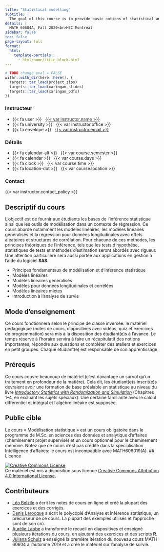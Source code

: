 ```yaml
---
title: "Statistical modelling"
subtitle: |
  The goal of this course is to provide basic notions of statistical analysis and inference as well as advanced statistical methods. In addition to the theoretical concepts, this course will focus on the practical applications of these methods.
details: |
  MATH 60604A, Fall 2020<br>HEC Montréal
sidebar: false
toc: false
page-layout: full
format:
  html:
    template-partials:
      - html/home/title-block.html
---
```


```r
# TODO change eval = FALSE
withr::with_dir(here::here(), {
  targets::tar_load(project_zips)
  targets::tar_load(xaringan_slides)
  targets::tar_load(xaringan_pdfs)
})
```

::: {.home}

::: {.grid .course-details}

::: {.g-col-4}
### Instructeur

- {{< fa user >}} &nbsp; [{{< var instructor.name >}}]({{< var instructor.url >}})
- {{< fa university >}} &nbsp; {{< var instructor.office >}}
- {{< fa envelope >}} &nbsp; <a href="mailto:{{< var instructor.email >}}">{{< var instructor.email >}}</a>
:::

::: {.g-col-4}
### Détails
- {{< fa calendar-alt >}} &nbsp; {{< var course.semester >}}
- {{< fa calendar >}} &nbsp; {{< var course.days >}}
- {{< fa clock >}} &nbsp; {{< var course.time >}}
- {{< fa location-dot >}} &nbsp; {{< var course.location >}}
:::

::: {.g-col-4 .contact-policy}
### Contact

{{< var instructor.contact_policy >}}
:::

:::

:::

## Descriptif du cours

L’objectif est de fournir aux étudiants les bases de l’inférence statistique ainsi que les outils de modélisation dans un contexte de régression. Ce cours aborde notamment les modèles linéaires, les modèles linéaires généralisés et la régression pour données longitudinales avec effets aléatoires et structures de corrélation. Pour chacune de ces méthodes, les principes théoriques de l’inférence, tels que les tests d’hypothèse, statistiques de tests et méthodes d’estimation seront abordés avec rigueur. Une attention particulière sera aussi portée aux applications en gestion à l’aide du logiciel **SAS**.


- Principes fondamentaux de modélisation et d'inférence statistique
- Modèles linéaires
- Modèles linéaires généralisés
- Modèles pour données longitudinales et corrélées
- Modèles linéaires mixtes
- Introduction à l'analyse de survie


## Mode d'enseignement

Ce cours fonctionnera selon le principe de classe inversée: le matériel pédagogique (notes de cours, diapositives avec vidéos, quiz et exercices de programmation) sera mis à la disposition des étudiant(e)s à l'avance. Le temps réservé à l'horaire servira à faire un récapitulatif des notions importantes, répondre aux questions et compléter des ateliers et exercices en petit groupes.
Chaque étudiant(e) est responsable de son apprentissage.


## Prérequis

Ce cours couvre beaucoup de matériel (c'est davantage un survol qu'un traitement en profondeur de la matière). Cela dit, les étudiant(e)s inscrit(e)s devraient avoir une formation de base préalable en statistique au niveau du livre [_Introductory Statistics with Randomization and Simulation_](https://www.openintro.org/book/isrs/) (Chapitres 1--4, en excluant les sujets spéciaux). Une certaine familiarité avec le calcul différentiel et intégral et l'algèbre linéaire est supposée. 

## Public cible

Le cours « Modélisation statistique » est un cours obligatoire dans le programme de M.Sc. en sciences des données et analytique d'affaires (cheminement projet supervisé) et un cours optionnel pour le cheminement mémoire. Notez que ce cours n'est pas crédité dans la spécialisation Intelligence d'affaires: le cours est incompatible avec MATH606019(A).
## Licence

<a rel="license" href="http://creativecommons.org/licenses/by/4.0/"><img alt="Creative Commons License" style="border-width:0" src="https://i.creativecommons.org/l/by/4.0/88x31.png" /></a><br />Ce matériel est mis à disposition sous licence <a rel="license" href="http://creativecommons.org/licenses/by/4.0/">Creative Commons Attribution 4.0 International License</a>.


## Contributeurs

- [Léo Belzile](https://www.hec.ca/profs/leo.belzile.html) 
  a écrit les notes de cours en ligne et créé la plupart des exercices et des corrigés.
- [Denis Larocque](https://www.hec.ca/profs/denis.larocque.html) 
  a écrit le polycopié d'Analyse et inférence statistique, un précurseur de ce cours. La plupart des exemples utilisés et l'approche sont de son crû.
- [Aurélie Labbe](https://www.hec.ca/profs/aurelie.labbe.html) 
  a transformé le recueil en diapositives et enseigné plusieurs itérations du cours, en ajoutant des exercices et des scripts **R**.
- [Juliana Schulz](https://www.hec.ca/profs/juliana.schulz.html) a enseigné la première itération du nouveau cours MATH 60604 à l'automne 2019 et a créé le matériel sur l'analyse de survie.
